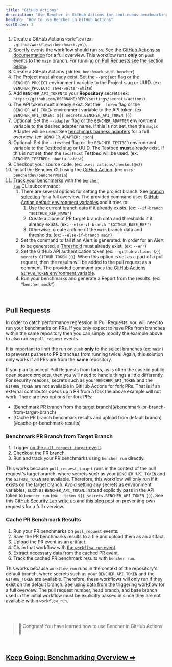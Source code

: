 ```yaml
---
title: "GitHub Actions"
description: "Use Bencher in GitHub Actions for continuous benchmarking on pull requests"
heading: "How to use Bencher in GitHub Actions"
sortOrder: 3
---
```



<GitHubActions1 />

1. Create a GitHub Actions `workflow` (ex: `.github/workflows/benchmark.yml`).
2. Specify events the workflow should run `on`. See the [GitHub Actions `on` documentation](https://docs.github.com/en/actions/using-workflows/workflow-syntax-for-github-actions#on) for a full overview. This workflow runs **only** on `push` events to the `main` branch. For running [on Pull Requests see the section below](#pull-requests).
3. Create a GitHub Actions `job` (ex: `benchmark_with_bencher`)
4. The Project must already exist. Set the `--project` flag or the `BENCHER_PROJECT` environment variable to the Project slug or UUID. (ex: `BENCHER_PROJECT: save-walter-white`)
5. Add `BENCHER_API_TOKEN` to your **Repository** secrets (ex: `https://github.com/USERNAME/REPO/settings/secrets/actions`)
6. The API token must already exist. Set the `--token` flag or the `BENCHER_API_TOKEN` environment variable to the API token. (ex: `BENCHER_API_TOKEN: ${{ secrets.BENCHER_API_TOKEN }}`)
7. Optional: Set the `--adapter` flag or the `BENCHER_ADAPTER` environment variable to the desired adapter name. If this is not set, then the `magic` Adapter will be used. See [benchmark harness adapters](/docs/explanation/adapters) for a full overview. (ex: `BENCHER_ADAPTER: json`)
8. Optional: Set the `--testbed` flag or the `BENCHER_TESTBED` environment variable to the Testbed slug or UUID. The Testbed **must** already exist. If this is not set, then the `localhost` Testbed will be used. (ex: `BENCHER_TESTBED: ubuntu-latest`)
9. Checkout your source code. (ex: `uses: actions/checkout@v3`)
10. Install the Bencher CLI using the [GitHub Action](https://github.com/marketplace/actions/bencher-cli). (ex: `uses: bencherdev/bencher@main`)
11. [Track your benchmarks](/docs/how-to/track-benchmarks) with the <code><a href="/docs/explanation/bencher-run">bencher run</a></code> CLI subcommand:
    1. There are several options for setting the project branch. See [branch selection](/docs/how-to/branch-selection) for a full overview. The provided command uses [GitHub Action default environment variables](https://docs.github.com/en/actions/learn-github-actions/variables#default-environment-variables) and it tries to:
        1. Use the current branch data if it already exists. (ex: `--if-branch "$GITHUB_REF_NAME"`)
        2. Create a clone of PR target branch data and thresholds if it already exists. (ex: `--else-if-branch "$GITHUB_BASE_REF"`)
        3. Otherwise, create a clone of the `main` branch data and thresholds. (ex: `--else-if-branch main`)
    2. Set the command to fail if an Alert is generated. In order for an Alert to be generated, a [Threshold](/docs/explanation/thresholds) must already exist. (ex: `--err`)
    3. Set the GitHub API authentication token (ex: `--github-actions ${{ secrets.GITHUB_TOKEN }}`). When this option is set as a part of a pull request, then the results will be added to the pull request as a comment. The provided command uses [the GitHub Actions `GITHUB_TOKEN` environment variable](https://docs.github.com/en/actions/security-guides/automatic-token-authentication).
    4. Run your benchmarks and generate a Report from the results. (ex: `"bencher mock"`)

<br/>

## Pull Requests

In order to catch performance regression in Pull Requests, you will need to run your benchmarks on PRs.
If you only expect to have PRs from branches within the same repository then you can simply modify the example above to also run `on` `pull_request` events.

<GitHubActions2 />

It is important to limit the run on `push` **only** to the select branches (ex: `main`)
to prevents pushes to PR branches from running twice!
Again, this solution only works if all PRs are from the **same** repository.

If you plan to accept Pull Requests from forks, as is often the case in public open source projects,
then you will need to handle things a little differently.
For security reasons, secrets such as your `BENCHER_API_TOKEN` and the `GITHUB_TOKEN` are not available in GitHub Actions for fork PRs.
That is if an external contributor opens up a PR from a fork the above example will not work.
There are two options for fork PRs:

<ul>
  <li>[Benchmark PR branch from the target branch](#benchmark-pr-branch-from-target-branch)</li>
  <li>[Cache PR branch benchmark results and upload from default branch](#cache-pr-benchmark-results)</li>
</ul>

### Benchmark PR Branch from Target Branch

1. Trigger [on the `pull_request_target` event](https://docs.github.com/en/actions/using-workflows/events-that-trigger-workflows#pull_request_target).
2. Checkout the PR branch.
3. Run and track your PR benchmarks using `bencher run` directly.

This works because `pull_request_target` runs in the context of the pull request's target branch,
where secrets such as your `BENCHER_API_TOKEN` and the `GITHUB_TOKEN` are available.
Therefore, this workflow will only run if it exists on the target branch.
Avoid setting any secrets as environment variables, such as `BENCHER_API_TOKEN`.
Instead explicitly pass in the API token to `bencher run` (ex: `--token ${{ secrets.BENCHER_API_TOKEN }}`).
See this [GitHub Security Lab write up](https://securitylab.github.com/research/github-actions-preventing-pwn-requests/)
and [this blog post](https://nathandavison.com/blog/github-actions-and-the-threat-of-malicious-pull-requests)
on preventing pwn requests for a full overview.

<GitHubActions3 />

### Cache PR Benchmark Results

1. Run your PR benchmarks on `pull_request` events.
1. Save the PR benchmarks results to a file and upload them as an artifact.
1. Upload the PR event as an artifact.
1. Chain that workflow with [the `workflow_run` event](https://docs.github.com/en/actions/using-workflows/events-that-trigger-workflows#workflow_run).
1. Extract necessary data from the cached PR event.
1. Track the cached PR benchmark results with `bencher run`.

This works because `workflow_run` runs in the context of the repository's default branch,
where secrets such as your `BENCHER_API_TOKEN` and the `GITHUB_TOKEN` are available.
Therefore, these workflows will only run if they exist on the default branch.
See [using data from the triggering workflow](https://docs.github.com/en/actions/using-workflows/events-that-trigger-workflows#using-data-from-the-triggering-workflow) for a full overview.
The pull request number, head branch, and base branch used in the initial workflow must be explicitly passed in since they are not available within `workflow_run`.

<GitHubActions4 />

<br/>
<br/>

> 🐰 Congrats! You have learned how to use Bencher in GitHub Actions! 🎉

<br/>

<h2><a href="/docs/explanation/benchmarking">Keep Going: Benchmarking Overview ➡</a></h2>

